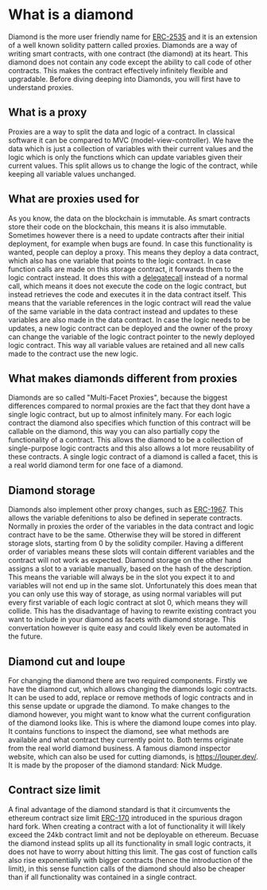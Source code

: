 # What is a diamond
Diamond is the more user friendly name for [ERC-2535](https://eips.ethereum.org/EIPS/eip-2535) and it is an extension of a well known solidity pattern called proxies. Diamonds are a way of writing smart contracts, with one contract (the diamond) at its heart. This diamond does not contain any code except the ability to call code of other contracts. This makes the contract effectively infinitely flexible and upgradable. Before diving deeping into Diamonds, you will first have to understand proxies.

## What is a proxy
Proxies are a way to split the data and logic of a contract. In classical software it can be compared to MVC (model-view-controller). We have the data which is just a collection of variables with their current values and the logic which is only the functions which can update variables given their current values. This split allows us to change the logic of the contract, while keeping all variable values unchanged.

## What are proxies used for
As you know, the data on the blockchain is immutable. As smart contracts store their code on the blockchain, this means it is also immutable. Sometimes however there is a need to update contracts after their initial deployment, for example when bugs are found. In case this functionality is wanted, people can deploy a proxy. This means they deploy a data contract, which also has one variable that points to the logic contract. In case function calls are made on this storage contract, it forwards them to the logic contract instead. It does this with a [delegatecall](https://docs.soliditylang.org/en/v0.4.21/introduction-to-smart-contracts.html#delegatecall-callcode-and-libraries) instead of a normal call, which means it does not execute the code on the logic contract, but instead retrieves the code and executes it in the data contract itself. This means that the variable references in the logic contract will read the value of the same variable in the data contract instead and updates to these variables are also made in the data contract. 
In case the logic needs to be updates, a new logic contract can be deployed and the owner of the proxy can change the variable of the logic contract pointer to the newly deployed logic contract. This way all variable values are retained and all new calls made to the contract use the new logic.

## What makes diamonds different from proxies
Diamonds are so called "Multi-Facet Proxies", because the biggest differences compared to normal proxies are the fact that they dont have a single logic contract, but up to almost infinitely many. For each logic contract the diamond also specifies which function of this contract will be callable on the diamond, this way you can also partially copy the functionality of a contract. This allows the diamond to be a collection of single-purpose logic contracts and this also allows a lot more reusability of these contracts. A single logic contract of a diamond is called a facet, this is a real world diamond term for one face of a diamond.

## Diamond storage
Diamonds also implement other proxy changes, such as [ERC-1967](https://eips.ethereum.org/EIPS/eip-1967). This allows the variable defenitions to also be defined in seperate contracts. Normally in proxies the order of the variables in the data contract and logic contract have to be the same. Otherwise they will be stored in different storage slots, starting from 0 by the solidity compiler. Having a different order of variables means these slots will contain different variables and the contract will not work as expected. Diamond storage on the other hand assigns a slot to a variable manually, based on the hash of the description. This means the variable will always be in the slot you expect it to and variables will not end up in the same slot. Unfortunately this does mean that you can only use this way of storage, as using normal variables will put every first variable of each logic contract at slot 0, which means they will collide. This has the disadvantage of having to rewrite existing contract you want to include in your diamond as facets with diamond storage. This convertation however is quite easy and could likely even be automated in the future.

## Diamond cut and loupe
For changing the diamond there are two required components. Firstly we have the diamond cut, which allows changing the diamonds logic contracts. It can be used to add, replace or remove methods of logic contracts and in this sense update or upgrade the diamond. To make changes to the diamond however, you might want to know what the current configuration of the diamond looks like. This is where the diamond loupe comes into play. It contains functions to inspect the diamond, see what methods are available and what contract they currently point to. Both terms originate from the real world diamond business. A famous diamond inspector website, which can also be used for cutting diamonds, is https://louper.dev/. It is made by the proposer of the diamond standard: Nick Mudge.

## Contract size limit
A final advantage of the diamond standard is that it circumvents the ethereum contract size limit [ERC-170](https://github.com/ethereum/EIPs/blob/master/EIPS/eip-170.md) introduced in the spurious dragon hard fork. When creating a contract with a lot of functionality it will likely exceed the 24kb contract limit and not be deployable on ethereum. Becuase the diamond instead splits up all its functionality in small logic contracts, it does not have to worry about hitting this limit. The gas cost of function calls also rise exponentially with bigger contracts (hence the introduction of the limit), in this sense function calls of the diamond should also be cheaper than if all functionality was contained in a single contract.
